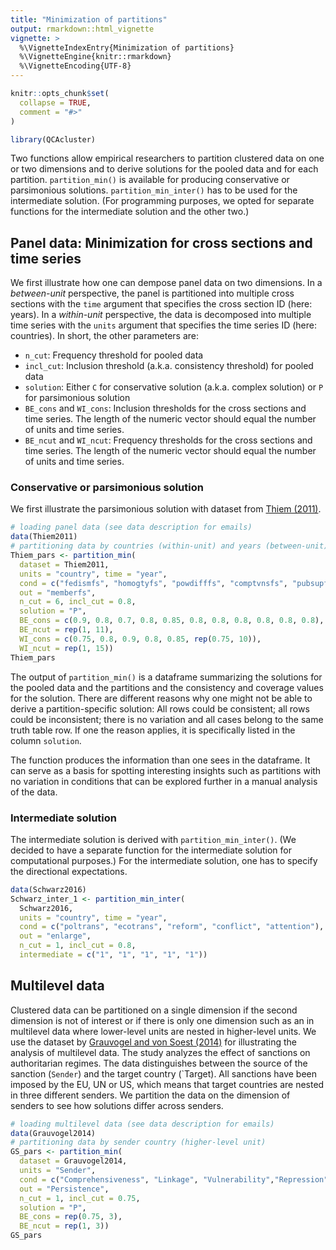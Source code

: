 ```yaml
---
title: "Minimization of partitions"
output: rmarkdown::html_vignette
vignette: >
  %\VignetteIndexEntry{Minimization of partitions}
  %\VignetteEngine{knitr::rmarkdown}
  %\VignetteEncoding{UTF-8}
---
```


```r
knitr::opts_chunk$set(
  collapse = TRUE,
  comment = "#>"
)
```

```r
library(QCAcluster)
```

Two functions allow empirical researchers to partition clustered data on one or two dimensions and to derive solutions for the pooled data and for each partition. `partition_min()` is available for producing conservative or parsimonious solutions. `partition_min_inter()` has to be used for the intermediate solution. (For programming purposes, we opted for separate functions for the intermediate solution and the other two.)

## Panel data: Minimization for cross sections and time series
We first illustrate how one can dempose panel data on two dimensions. In a *between-unit* perspective, the panel is partitioned into multiple cross sections with the `time` argument that specifies the cross section ID (here: years). In a *within-unit* perspective, the data is decomposed into multiple time series with the `units` argument that specifies the time series ID (here: countries). In short, the other parameters are:

- `n_cut`: Frequency threshold for pooled data
- `incl_cut`: Inclusion threshold (a.k.a. consistency threshold) for pooled data
- `solution`: Either `C` for conservative solution (a.k.a. complex solution) or `P` for parsimonious solution
- `BE_cons` and `WI_cons`: Inclusion thresholds for the cross sections and time series. The length of the numeric vector should equal the number of units and time series.
- `BE_ncut` and `WI_ncut`: Frequency thresholds for the cross sections and time series. The length of the numeric vector should equal the number of units and time series.

### Conservative or parsimonious solution
We first illustrate the parsimonious solution with dataset from [Thiem (2011)](https://doi.org/10.1017/S1755773910000251).
```r
# loading panel data (see data description for emails)
data(Thiem2011)
# partitioning data by countries (within-unit) and years (between-unit)
Thiem_pars <- partition_min(
  dataset = Thiem2011,
  units = "country", time = "year",
  cond = c("fedismfs", "homogtyfs", "powdifffs", "comptvnsfs", "pubsupfs", "ecodpcefs"),
  out = "memberfs",
  n_cut = 6, incl_cut = 0.8,
  solution = "P",
  BE_cons = c(0.9, 0.8, 0.7, 0.8, 0.85, 0.8, 0.8, 0.8, 0.8, 0.8, 0.8),
  BE_ncut = rep(1, 11),
  WI_cons = c(0.75, 0.8, 0.9, 0.8, 0.85, rep(0.75, 10)),
  WI_ncut = rep(1, 15))
Thiem_pars
```

The output of `partition_min()` is a dataframe summarizing the solutions for the pooled data and the partitions and the consistency and coverage values for the solution. There are different reasons why one might not be able to derive a partition-specific solution: All rows could be consistent; all rows could be inconsistent; there is no variation and all cases belong to the same truth table row. If one the reason applies, it is specifically listed in the column `solution`.

The function produces the information than one sees in the dataframe. It can serve as a basis for spotting interesting insights such as partitions with no variation in conditions that can be explored further in a manual analysis of the data.

### Intermediate solution
The intermediate solution is derived with `partition_min_inter()`. (We decided to have a separate function for the intermediate solution for computational purposes.) For the intermediate solution, one has to specify the directional expectations. 
```r
data(Schwarz2016)
Schwarz_inter_1 <- partition_min_inter(
  Schwarz2016, 
  units = "country", time = "year", 
  cond = c("poltrans", "ecotrans", "reform", "conflict", "attention"), 
  out = "enlarge", 
  n_cut = 1, incl_cut = 0.8, 
  intermediate = c("1", "1", "1", "1", "1"))
```



## Multilevel data
Clustered data can be partitioned on a single dimension if the second dimension is not of interest or if there is only one dimension such as an in multilevel data where lower-level units are nested in higher-level units. We use the dataset by [Grauvogel and von Soest (2014)](https://doi.org/10.1017/S1755773910000251) for illustrating the analysis of multilevel data. The study analyzes the effect of sanctions on authoritarian regimes. The data distinguishes between the source of the sanction (`Sender`) and the target country (`Target). All sanctions have been imposed by the EU, UN or US, which means that target countries are nested in three different senders. We partition the data on the dimension of senders to see how solutions differ across senders.

```r
# loading multilevel data (see data description for emails)
data(Grauvogel2014)
# partitioning data by sender country (higher-level unit)
GS_pars <- partition_min(
  dataset = Grauvogel2014,
  units = "Sender",
  cond = c("Comprehensiveness", "Linkage", "Vulnerability","Repression", "Claims"),
  out = "Persistence",
  n_cut = 1, incl_cut = 0.75,
  solution = "P",
  BE_cons = rep(0.75, 3),
  BE_ncut = rep(1, 3))
GS_pars
```

